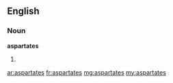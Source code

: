 ==English==

===Noun===
'''aspartates'''

# {{plural of|[[aspartate]]}}

[[ar:aspartates]]
[[fr:aspartates]]
[[mg:aspartates]]
[[my:aspartates]]